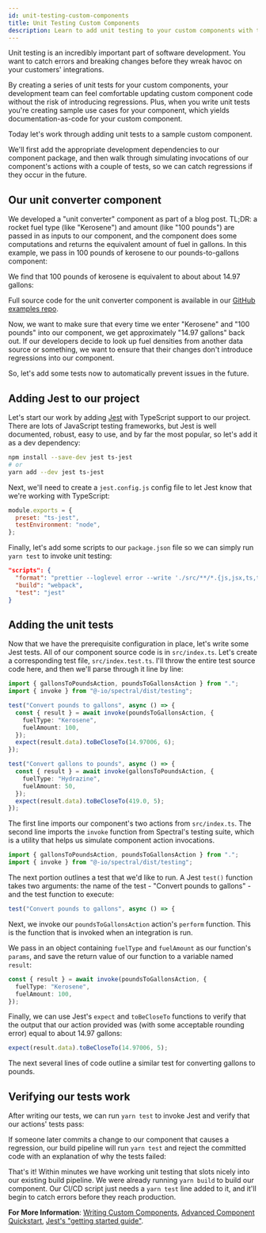```yaml
---
id: unit-testing-custom-components
title: Unit Testing Custom Components
description: Learn to add unit testing to your custom components with the Jest JavaScript testing framework
---
```



Unit testing is an incredibly important part of software development.
You want to catch errors and breaking changes before they wreak havoc on your customers' integrations.

By creating a series of unit tests for your custom components, your development team can feel comfortable updating custom component code without the risk of introducing regressions.
Plus, when you write unit tests you're creating sample use cases for your component, which yields documentation-as-code for your custom component.

Today let's work through adding unit tests to a sample custom component.

We'll first add the appropriate development dependencies to our component package, and then walk through simulating invocations of our component's actions with a couple of tests, so we can catch regressions if they occur in the future.

## Our unit converter component

We developed a "unit converter" component as part of a <InternalLink href="/blog/writing-custom-components/">blog post</InternalLink>.
TL;DR: a rocket fuel type (like "Kerosene") and amount (like "100 pounds") are passed in as inputs to our component, and the component does some computations and returns the equivalent amount of fuel in gallons. In this example, we pass in 100 pounds of kerosene to our pounds-to-gallons component:

<Screenshot
  filename="quickstarts/unit-testing-custom-components/pounds-to-gallons-1.png"
  alt="Convert Rocket Fuel from pounds to gallons in  integration designer"
  maxWidth="800px"
/>

We find that 100 pounds of kerosene is equivalent to about about 14.97 gallons:

<Screenshot
  filename="quickstarts/unit-testing-custom-components/pounds-to-gallons-2.png"
  alt="Convert Rocket Fuel step outputs in  integration designer"
  maxWidth="500px"
/>

Full source code for the unit converter component is available in our [GitHub examples repo](https://github.com/-io/examples/tree/main/components/fuel-unit-converter).

Now, we want to make sure that every time we enter "Kerosene" and "100 pounds" into our component, we get approximately "14.97 gallons" back out.
If our developers decide to look up fuel densities from another data source or something, we want to ensure that their changes don't introduce regressions into our component.

So, let's add some tests now to automatically prevent issues in the future.

## Adding Jest to our project

Let's start our work by adding [Jest](https://jestjs.io/) with TypeScript support to our project.
There are lots of JavaScript testing frameworks, but Jest is well documented, robust, easy to use, and by far the most popular, so let's add it as a dev dependency:

```bash
npm install --save-dev jest ts-jest
# or
yarn add --dev jest ts-jest
```

Next, we'll need to create a `jest.config.js` config file to let Jest know that we're working with TypeScript:

```jsx
module.exports = {
  preset: "ts-jest",
  testEnvironment: "node",
};
```

Finally, let's add some scripts to our `package.json` file so we can simply run `yarn test` to invoke unit testing:

```json
"scripts": {
  "format": "prettier --loglevel error --write './src/**/*.{js,jsx,ts,tsx,json}' ./*.{js,json}",
  "build": "webpack",
  "test": "jest"
}
```

## Adding the unit tests

Now that we have the prerequisite configuration in place, let's write some Jest tests.
All of our component source code is in `src/index.ts`.
Let's create a corresponding test file, `src/index.test.ts`.
I'll throw the entire test source code here, and then we'll parse through it line by line:

```typescript
import { gallonsToPoundsAction, poundsToGallonsAction } from ".";
import { invoke } from "@-io/spectral/dist/testing";

test("Convert pounds to gallons", async () => {
  const { result } = await invoke(poundsToGallonsAction, {
    fuelType: "Kerosene",
    fuelAmount: 100,
  });
  expect(result.data).toBeCloseTo(14.97006, 6);
});

test("Convert gallons to pounds", async () => {
  const { result } = await invoke(gallonsToPoundsAction, {
    fuelType: "Hydrazine",
    fuelAmount: 50,
  });
  expect(result.data).toBeCloseTo(419.0, 5);
});
```

The first line imports our component's two actions from `src/index.ts`.
The second line imports the `invoke` function from Spectral's testing suite, which is a utility that helps us simulate component action invocations.

```typescript
import { gallonsToPoundsAction, poundsToGallonsAction } from ".";
import { invoke } from "@-io/spectral/dist/testing";
```

The next portion outlines a test that we'd like to run.
A Jest `test()` function takes two arguments: the name of the test - "Convert pounds to gallons" - and the test function to execute:

```typescript
test("Convert pounds to gallons", async () => {
```

Next, we invoke our `poundsToGallonsAction` action's `perform` function.
This is the function that is invoked when an integration is run.

We pass in an object containing `fuelType` and `fuelAmount` as our function's `params`, and save the return value of our function to a variable named `result`:

```typescript
const { result } = await invoke(poundsToGallonsAction, {
  fuelType: "Kerosene",
  fuelAmount: 100,
});
```

Finally, we can use Jest's `expect` and `toBeCloseTo` functions to verify that the output that our action provided was (with some acceptable rounding error) equal to about 14.97 gallons:

```typescript
expect(result.data).toBeCloseTo(14.97006, 5);
```

The next several lines of code outline a similar test for converting gallons to pounds.

## Verifying our tests work

After writing our tests, we can run `yarn test` to invoke Jest and verify that our actions' tests pass:

<Screenshot
  filename="quickstarts/unit-testing-custom-components/unit-test-pass.png"
  maxWidth="600px"
  alt="Yarn test pass for fuel-unit-converter"
/>

If someone later commits a change to our component that causes a regression, our build pipeline will run `yarn test` and reject the committed code with an explanation of why the tests failed:

<Screenshot
  filename="quickstarts/unit-testing-custom-components/unit-test-fail.png"
  maxWidth="600px"
  alt="Yarn test fail for fuel-unit-converter"
/>

That's it! Within minutes we have working unit testing that slots nicely into our existing build pipeline.
We were already running `yarn build` to build our component. Our CI/CD script just needs a `yarn test` line added to it, and it'll begin to catch errors before they reach production.

**For More Information**:
[Writing Custom Components](custom-components/writing-custom-components.mdx), [Advanced Component Quickstart](quickstarts/building-the-s3-component.mdx), [Jest's "getting started guide"](https://jestjs.io/docs/en/getting-started).

